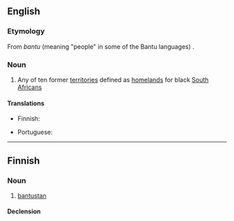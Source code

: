 ==English==

===Etymology===
From ''bantu'' (meaning "people" in some of the Bantu languages) {{suffix|en||stan}}.

===Noun===
{{wikipedia}}
{{en-noun}}

# Any of ten former [[territory|territories]] defined as [[homeland]]s for black [[South African]]s

====Translations====
{{trans-top|territory defined as a homeland for black South Africans}}
* Finnish: {{t+|fi|bantustan}}
{{trans-mid}}
* Portuguese: {{t|pt|bantustão|m}}
{{trans-bottom}}

----

==Finnish==

===Noun===
{{fi-noun}}

# [[#English|bantustan]]

====Declension====
{{fi-decl-risti|bantustan|||a|i=0}}